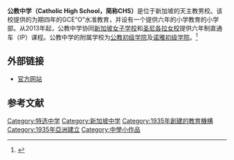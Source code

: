 {{Infobox Singapore School
| name = 公教中学<br><small>Gōng jiào zhōngxué</small>
| native_name = Catholic High School<br>Sekolah Tinggi Katolik
| logo = {{Show if file exists|comment=檔案不存在，可從英文維基百科取得（本模板會在檔案恢復時自動顯示檔案，並由機器人自動清理模板，無需撤銷機器人的編輯）|file=Catholic high school crest.jpg|text=Catholic high school crest.jpg}}
| image = Catholic high school.jpg
| alt =
| motto = ''親愛忠誠,敬業樂群<br>Care, Honesty, Service'' 
| established = 1935
| founder = 劳爱华神父<br>(Rev. Father Edward Becheras, [[巴黎外方傳教會|M.E.P.]])
| type =  自主学校<br>男校<br>[[特别辅助计划|特别辅助]] (SAP)<br>直通车（IP）
| religion = [[天主教|天主教]] 
| affiliation = [[公教初级学院|公教初级学院]]<br>[[诺雅初级学院|诺雅初级学院]]
| principal = 苏丽玲
| enrollment = 1,400
| sister_school = [[新加坡女子学校|新加坡女子学校]]<br>[[圣尼各拉女校|圣尼各拉女校]]
| campus size = {{convert|7|ha}}
| colours =绿、白、红、黄
| location = 碧山22街9号, [[新加坡|新加坡]] 579767<br>碧山<br>新加坡
| school code = 7102
| coordinates = {{Coord|1|21|17|N|103|50|41|E|scale:5000|display=inline,title}}
| website = [http://www.catholichigh.moe.edu.sg/ www.catholichigh.moe.edu.sg]
}}
{{Incomplete}}

'''公教中学（Catholic High School，简称CHS）'''是位于新加坡的天主教男校。该校提供的为期四年的GCE“O”水准教育，并设有一个提供六年的小学教育的小学部。从2013年起，公教中学协同[[新加坡女子学校|新加坡女子学校]]和[[圣尼各拉女校|圣尼各拉女校]]提供六年制直通车（IP）课程。公教中学的附属学校为[[公教初级学院|公教初级学院]]及[[诺雅初级学院|诺雅初级学院]]。<ref>{{cite web|title=New Junior College to be named Eunoia JC: Ng Chee Meng|url=http://www.channelnewsasia.com/news/singapore/new-junior-college-to-be/2384372.html|website=Channel News Asia|publisher=Mediacorp Singapore|accessdate=29 December 2015|archive-date=2016-12-31|archive-url=https://web.archive.org/web/20161231192359/http://www.channelnewsasia.com/news/singapore/new-junior-college-to-be/2384372.html|dead-url=no}}</ref>

== 外部链接 ==
* [http://www.catholichigh.moe.edu.sg/ 官方网站] {{Wayback|url=http://www.catholichigh.moe.edu.sg/ |date=20201124125233 }}

== 参考文献 ==

{{Reflist}}

{{特选中学}}

[[Category:特选中学|Category:特选中学]]
[[Category:新加坡中学|Category:新加坡中学]]
[[Category:1935年創建的教育機構|Category:1935年創建的教育機構]]
[[Category:1935年亞洲建立|Category:1935年亞洲建立]]
[[Category:中學小作品|Category:中學小作品]]